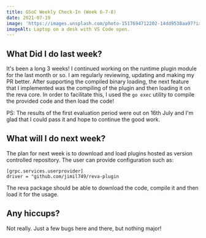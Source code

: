 ```yaml
---
title: GSoC Weekly Check-In (Week 6-7-8)
date: 2021-07-19
image: 'https://images.unsplash.com/photo-1517694712202-14dd9538aa97?ixlib=rb-1.2.1&ixid=eyJhcHBfaWQiOjEyMDd9&auto=format&fit=crop&w=2100&q=80'
imageAlt: Laptop on a desk with VS Code open.
---
```


## What Did I do last week?

It's been a long 3 weeks! I continued working on the runtime plugin module for the last month or so. I am regularly reviewing, updating
and making my PR better. After supporting the compiled binary loading, the next feature that I implemented was the compiling of the plugin 
and then loading it on the reva core. In order to facilitate this, I used the `go exec` utility to compile the provided code and then 
load the code! 

PS: The results of the first evaluation period were out on 16th July and I'm glad that I could pass it and hope to continue the good work.

## What will I do next week?

The plan for next week is to download and load plugins hosted as version controlled repository. The user can provide configuration
such as:

```
[grpc.services.userprovider]
driver = "github.com/jimil749/reva-plugin
```

The reva package should be able to download the code, compile it and then load it for the usage.

## Any hiccups?

Not really. Just a few bugs here and there, but nothing major! 